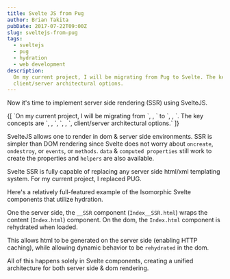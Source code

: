 ```yaml
---
title: Svelte JS from Pug
author: Brian Takita
pubDate: 2017-07-22T09:00Z
slug: sveltejs-from-pug
tags:
  - sveltejs
  - pug
  - hydration
  - web development
description:
  On my current project, I will be migrating from Pug to Svelte. The key concepts are Server Side Rendering, Hydration,
  client/server architectural options.
---
```


Now it's time to implement server side rendering (SSR) using SvelteJS.

<p>
	{[
		`On my current project, I will be migrating from `,
		<Atb_pugjs/>,
		` to `,
		<Atb_sveltejs/>,
		`. The key concepts are `,
		<Atb innerText="Server Side Rendering" href="https://svelte.technology/guide#server-side-rendering"/>,
		`, `,
		<Atb innerText="Hydration" href="https://github.com/sveltejs/svelte/pull/649"/>,
		`,
		 client/server architectural options.`
	]}
</p>

SvelteJS allows one to render in dom & server side environments. SSR is simpler than DOM rendering since Svelte does
not worry about `oncreate`, `ondestroy`, or `events`, or `methods`. `data` & `computed properties` still work to
create the properties and `helpers` are also available.

Svelte SSR is fully capable of replacing any server side html/xml templating system. For my current project, I
replaced PUG.

Here's a relatively full-featured example of the Isomorphic Svelte components that utilize hydration.

One the server side, the `__SSR` component (`Index__SSR.html`) wraps the content (`Index.html`) component. On the
dom, the `Index.html` component is rehydrated when loaded.

This allows html to be generated on the server side (enabling HTTP caching), while allowing dynamic behavior to be
`rehydrated` in the dom.

All of this happens solely in Svelte components, creating a unified architecture for both server side & dom rendering.
